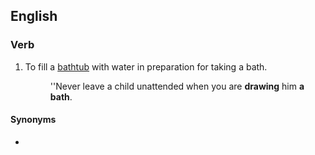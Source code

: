 ==English==

===Verb===
{{head|en|verb|head=[[draw]] a [[bath]]}}

# To fill a [[bathtub]] with water in preparation for taking a bath.
#: ''Never leave a child unattended when you are '''drawing''' him '''a bath'''.

====Synonyms====
* {{l|en|run a bath}}